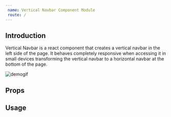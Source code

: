 ```yaml
---
 name: Vertical Navbar Component Module
 route: /
---
```



## Introduction

Vertical Navbar is a react component that creates a 
vertical navbar in the left side of the page. 
It behaves completely responsive when accessing it in small devices
transforming the vertical navbar to a horizontal navbar at the bottom of the page.

![demogif](src/lib/assets/demo.gif)

## Props

<Props of={Navbar}/>

## Usage

